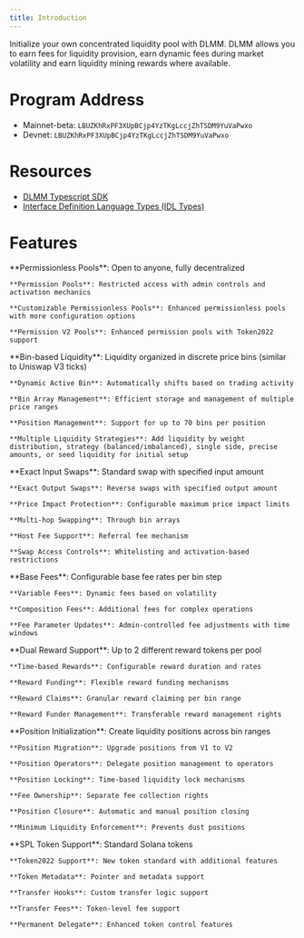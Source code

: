 ```yaml
---
title: Introduction
---
```


Initialize your own concentrated liquidity pool with DLMM. DLMM allows you to earn fees for liquidity provision, earn dynamic fees during market volatility and earn liquidity mining rewards where available.

# Program Address

- Mainnet-beta: `LBUZKhRxPF3XUpBCjp4YzTKgLccjZhTSDM9YuVaPwxo`
- Devnet: `LBUZKhRxPF3XUpBCjp4YzTKgLccjZhTSDM9YuVaPwxo`

# Resources

- [DLMM Typescript SDK](https://github.com/MeteoraAg/dlmm-sdk)
- [Interface Definition Language Types (IDL Types)](https://github.com/MeteoraAg/dlmm-sdk/blob/main/ts-client/src/dlmm/idl.ts)

# Features

<CardGroup cols={1}>
  <Card title="Multiple Pool Types" icon="layer-group" iconType="solid">
    **Permissionless Pools**: Open to anyone, fully decentralized
    
    **Permission Pools**: Restricted access with admin controls and activation mechanics
    
    **Customizable Permissionless Pools**: Enhanced permissionless pools with more configuration options
    
    **Permission V2 Pools**: Enhanced permission pools with Token2022 support
  </Card>
  
  <Card title="Concentrated Liquidity Management" icon="chart-line" iconType="solid">
    **Bin-based Liquidity**: Liquidity organized in discrete price bins (similar to Uniswap V3 ticks)
    
    **Dynamic Active Bin**: Automatically shifts based on trading activity
    
    **Bin Array Management**: Efficient storage and management of multiple price ranges
    
    **Position Management**: Support for up to 70 bins per position
    
    **Multiple Liquidity Strategies**: Add liquidity by weight distribution, strategy (balanced/imbalanced), single side, precise amounts, or seed liquidity for initial setup
  </Card>
  
  <Card title="Advanced Swap Features" icon="arrows-rotate" iconType="solid">
    **Exact Input Swaps**: Standard swap with specified input amount
    
    **Exact Output Swaps**: Reverse swaps with specified output amount
    
    **Price Impact Protection**: Configurable maximum price impact limits
    
    **Multi-hop Swapping**: Through bin arrays
    
    **Host Fee Support**: Referral fee mechanism
    
    **Swap Access Controls**: Whitelisting and activation-based restrictions
  </Card>
  
  <Card title="Dynamic Fee System" icon="calculator-simple" iconType="solid">
    **Base Fees**: Configurable base fee rates per bin step
    
    **Variable Fees**: Dynamic fees based on volatility
        
    **Composition Fees**: Additional fees for complex operations
    
    **Fee Parameter Updates**: Admin-controlled fee adjustments with time windows
  </Card>
  
  <Card title="Farming & Rewards System" icon="seedling" iconType="solid">
    **Dual Reward Support**: Up to 2 different reward tokens per pool
    
    **Time-based Rewards**: Configurable reward duration and rates
    
    **Reward Funding**: Flexible reward funding mechanisms
    
    **Reward Claims**: Granular reward claiming per bin range
    
    **Reward Funder Management**: Transferable reward management rights
  </Card>
  
  <Card title="Position Features" icon="location-dot" iconType="solid">
    **Position Initialization**: Create liquidity positions across bin ranges
    
    **Position Migration**: Upgrade positions from V1 to V2
    
    **Position Operators**: Delegate position management to operators
    
    **Position Locking**: Time-based liquidity lock mechanisms
    
    **Fee Ownership**: Separate fee collection rights
    
    **Position Closure**: Automatic and manual position closing
    
    **Minimum Liquidity Enforcement**: Prevents dust positions
  </Card>
  
  <Card title="Token Standard Support" icon="coins" iconType="solid">
    **SPL Token Support**: Standard Solana tokens
    
    **Token2022 Support**: New token standard with additional features
    
    **Token Metadata**: Pointer and metadata support
    
    **Transfer Hooks**: Custom transfer logic support
    
    **Transfer Fees**: Token-level fee support
    
    **Permanent Delegate**: Enhanced token control features
  </Card>
</CardGroup>
